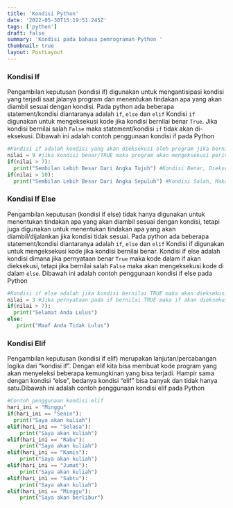 ```yaml
---
title: 'Kondisi Python'
date: '2022-05-30T15:19:51.245Z'
tags: ['python']
draft: false
summary: 'Kondisi pada bahasa pemrograman Python '
thumbnail: true
layout: PostLayout
---
```


### Kondisi If

Pengambilan keputusan (kondisi if) digunakan untuk mengantisipasi kondisi yang terjadi saat jalanya program dan menentukan tindakan apa yang akan diambil sesuai dengan kondisi.
Pada python ada beberapa statement/kondisi diantaranya adalah `if`, `else` dan `elif` Kondisi `if` digunakan untuk mengeksekusi kode jika kondisi bernilai benar `True`.
Jika kondisi bernilai salah `False` maka statement/kondisi `if` tidak akan di-eksekusi.
Dibawah ini adalah contoh penggunaan kondisi if pada Python

```python:kondisi-if.py
#Kondisi if adalah kondisi yang akan dieksekusi oleh program jika bernilai benar atau TRUE
nilai = 9 #jika kondisi benar/TRUE maka program akan mengeksekusi perintah dibawahnya
if(nilai > 7):
  print("Sembilan Lebih Besar Dari Angka Tujuh") #Kondisi Benar, Dieksekusi#jika kondisi salah/FALSE maka program tidak akan mengeksekusi perintah dibawahnya
if(nilai > 10):
  print("Sembilan Lebih Besar Dari Angka Sepuluh") #Kondisi Salah, Maka tidak tereksekusi
```

### Kondisi If Else

Pengambilan keputusan (kondisi if else) tidak hanya digunakan untuk menentukan tindakan apa yang akan diambil sesuai dengan kondisi, tetapi juga digunakan untuk menentukan tindakan apa yang akan diambil/dijalankan jika kondisi tidak sesuai.
Pada python ada beberapa statement/kondisi diantaranya adalah `if`, `else` dan `elif`
Kondisi if digunakan untuk mengeksekusi kode jika kondisi bernilai benar.
Kondisi if else adalah kondisi dimana jika pernyataan benar `True` maka kode dalam if akan dieksekusi, tetapi jika bernilai salah `False` maka akan mengeksekusi kode di dalam `else`.
Dibawah ini adalah contoh penggunaan kondisi if else pada Python

```python:kondisi-if-else.py
#Kondisi if else adalah jika kondisi bernilai TRUE maka akan dieksekusi pada if, tetapi jika bernilai FALSE maka akan dieksekusi kode pada else
nilai = 3 #Jika pernyataan pada if bernilai TRUE maka if akan dieksekusi, tetapi jika FALSE kode pada else yang akan dieksekusi.
if(nilai > 7):
  print("Selamat Anda Lulus")
else:
   print("Maaf Anda Tidak Lulus")
```

### Kondisi Elif

Pengambilan keputusan (kondisi if elif) merupakan lanjutan/percabangan logika dari “kondisi if”. Dengan elif kita bisa membuat kode program yang akan menyeleksi beberapa kemungkinan yang bisa terjadi. Hampir sama dengan kondisi “else”, bedanya kondisi “elif” bisa banyak dan tidak hanya satu.Dibawah ini adalah contoh penggunaan kondisi elif pada Python

```python:elif.py
#Contoh penggunaan kondisi elif
hari_ini = "Minggu"
if(hari_ini == "Senin"):
  print("Saya akan kuliah")
elif(hari_ini == "Selasa"):
    print("Saya akan kuliah")
elif(hari_ini == "Rabu"):
    print("Saya akan kuliah")
elif(hari_ini == "Kamis"):
    print("Saya akan kuliah")
elif(hari_ini == "Jumat"):
    print("Saya akan kuliah")
elif(hari_ini == "Sabtu"):
    print("Saya akan kuliah")
elif(hari_ini == "Minggu"):
    print("Saya akan berlibur")
```
